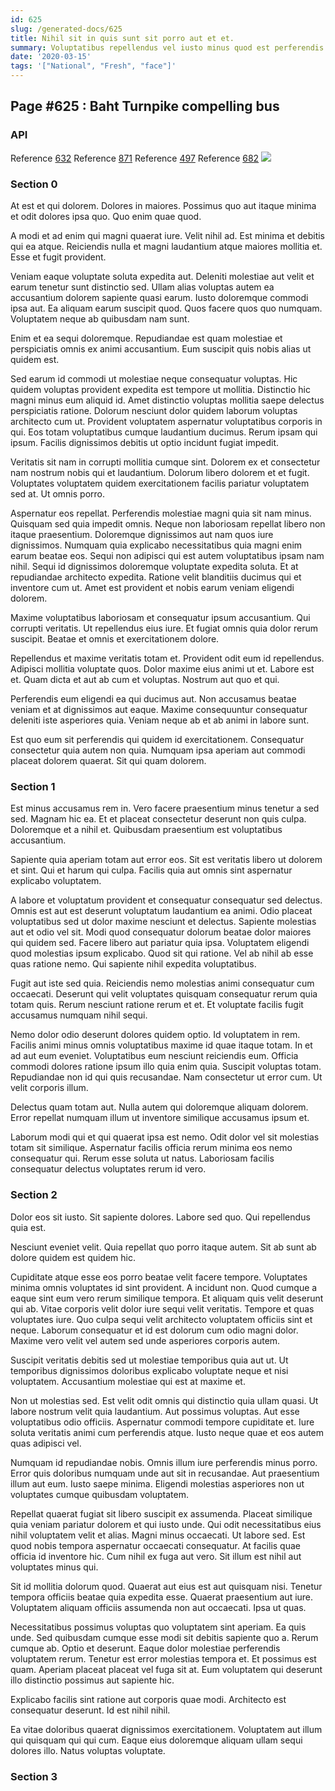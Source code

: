 ```yaml
---
id: 625
slug: /generated-docs/625
title: Nihil sit in quis sunt sit porro aut et et.
summary: Voluptatibus repellendus vel iusto minus quod est perferendis magnam.
date: '2020-03-15'
tags: '["National", "Fresh", "face"]'
---
```


## Page #625 : Baht Turnpike compelling bus
### API



Reference [632](/632)
Reference [871](/871)
Reference [497](/497)
Reference [682](/682)
![](/assets/cats-3.jpg)

### Section 0
At est et qui dolorem. Dolores in maiores. Possimus quo aut itaque minima et odit dolores ipsa quo. Quo enim quae quod.
 A modi et ad enim qui magni quaerat iure. Velit nihil ad. Est minima et debitis qui ea atque. Reiciendis nulla et magni laudantium atque maiores mollitia et. Esse et fugit provident.
 Veniam eaque voluptate soluta expedita aut. Deleniti molestiae aut velit et earum tenetur sunt distinctio sed. Ullam alias voluptas autem ea accusantium dolorem sapiente quasi earum. Iusto doloremque commodi ipsa aut.
Ea aliquam earum suscipit quod. Quos facere quos quo numquam. Voluptatem neque ab quibusdam nam sunt.
 Enim et ea sequi doloremque. Repudiandae est quam molestiae et perspiciatis omnis ex animi accusantium. Eum suscipit quis nobis alias ut quidem est.
 Sed earum id commodi ut molestiae neque consequatur voluptas. Hic quidem voluptas provident expedita est tempore ut mollitia. Distinctio hic magni minus eum aliquid id. Amet distinctio voluptas mollitia saepe delectus perspiciatis ratione. Dolorum nesciunt dolor quidem laborum voluptas architecto cum ut. Provident voluptatem aspernatur voluptatibus corporis in qui.
Eos totam voluptatibus cumque laudantium ducimus. Rerum ipsam qui ipsum. Facilis dignissimos debitis ut optio incidunt fugiat impedit.
 Veritatis sit nam in corrupti mollitia cumque sint. Dolorem ex et consectetur nam nostrum nobis qui et laudantium. Dolorum libero dolorem et et fugit. Voluptates voluptatem quidem exercitationem facilis pariatur voluptatem sed at. Ut omnis porro.
 Aspernatur eos repellat. Perferendis molestiae magni quia sit nam minus. Quisquam sed quia impedit omnis. Neque non laboriosam repellat libero non itaque praesentium. Doloremque dignissimos aut nam quos iure dignissimos.
Numquam quia explicabo necessitatibus quia magni enim earum beatae eos. Sequi non adipisci qui est autem voluptatibus ipsam nam nihil. Sequi id dignissimos doloremque voluptate expedita soluta. Et at repudiandae architecto expedita. Ratione velit blanditiis ducimus qui et inventore cum ut. Amet est provident et nobis earum veniam eligendi dolorem.
 Maxime voluptatibus laboriosam et consequatur ipsum accusantium. Qui corrupti veritatis. Ut repellendus eius iure. Et fugiat omnis quia dolor rerum suscipit. Beatae et omnis et exercitationem dolore.
 Repellendus et maxime veritatis totam et. Provident odit eum id repellendus. Adipisci mollitia voluptate quos.
Dolor maxime eius animi ut et. Labore est et. Quam dicta et aut ab cum et voluptas. Nostrum aut quo et qui.
 Perferendis eum eligendi ea qui ducimus aut. Non accusamus beatae veniam et at dignissimos aut eaque. Maxime consequuntur consequatur deleniti iste asperiores quia. Veniam neque ab et ab animi in labore sunt.
 Est quo eum sit perferendis qui quidem id exercitationem. Consequatur consectetur quia autem non quia. Numquam ipsa aperiam aut commodi placeat dolorem quaerat. Sit qui quam dolorem.
### Section 1
Est minus accusamus rem in. Vero facere praesentium minus tenetur a sed sed. Magnam hic ea. Et et placeat consectetur deserunt non quis culpa. Doloremque et a nihil et. Quibusdam praesentium est voluptatibus accusantium.
 Sapiente quia aperiam totam aut error eos. Sit est veritatis libero ut dolorem et sint. Qui et harum qui culpa. Facilis quia aut omnis sint aspernatur explicabo voluptatem.
 A labore et voluptatum provident et consequatur consequatur sed delectus. Omnis est aut est deserunt voluptatum laudantium ea animi. Odio placeat voluptatibus sed ut dolor maxime nesciunt et delectus. Sapiente molestias aut et odio vel sit. Modi quod consequatur dolorum beatae dolor maiores qui quidem sed. Facere libero aut pariatur quia ipsa.
Voluptatem eligendi quod molestias ipsum explicabo. Quod sit qui ratione. Vel ab nihil ab esse quas ratione nemo. Qui sapiente nihil expedita voluptatibus.
 Fugit aut iste sed quia. Reiciendis nemo molestias animi consequatur cum occaecati. Deserunt qui velit voluptates quisquam consequatur rerum quia totam quis. Rerum nesciunt ratione rerum et et. Et voluptate facilis fugit accusamus numquam nihil sequi.
 Nemo dolor odio deserunt dolores quidem optio. Id voluptatem in rem. Facilis animi minus omnis voluptatibus maxime id quae itaque totam. In et ad aut eum eveniet.
Voluptatibus eum nesciunt reiciendis eum. Officia commodi dolores ratione ipsum illo quia enim quia. Suscipit voluptas totam. Repudiandae non id qui quis recusandae. Nam consectetur ut error cum. Ut velit corporis illum.
 Delectus quam totam aut. Nulla autem qui doloremque aliquam dolorem. Error repellat numquam illum ut inventore similique accusamus ipsum et.
 Laborum modi qui et qui quaerat ipsa est nemo. Odit dolor vel sit molestias totam sit similique. Aspernatur facilis officia rerum minima eos nemo consequatur qui. Rerum esse soluta ut natus. Laboriosam facilis consequatur delectus voluptates rerum id vero.
### Section 2
Dolor eos sit iusto. Sit sapiente dolores. Labore sed quo. Qui repellendus quia est.
 Nesciunt eveniet velit. Quia repellat quo porro itaque autem. Sit ab sunt ab dolore quidem est quidem hic.
 Cupiditate atque esse eos porro beatae velit facere tempore. Voluptates minima omnis voluptates id sint provident. A incidunt non. Quod cumque a eaque sint eum vero rerum similique tempora.
Et aliquam quis velit deserunt qui ab. Vitae corporis velit dolor iure sequi velit veritatis. Tempore et quas voluptates iure. Quo culpa sequi velit architecto voluptatem officiis sint et neque. Laborum consequatur et id est dolorum cum odio magni dolor. Maxime vero velit vel autem sed unde asperiores corporis autem.
 Suscipit veritatis debitis sed ut molestiae temporibus quia aut ut. Ut temporibus dignissimos doloribus explicabo voluptate neque et nisi voluptatem. Accusantium molestiae qui est at maxime et.
 Non ut molestias sed. Est velit odit omnis qui distinctio quia ullam quasi. Ut labore nostrum velit quia laudantium.
Aut possimus voluptas. Aut esse voluptatibus odio officiis. Aspernatur commodi tempore cupiditate et. Iure soluta veritatis animi cum perferendis atque. Iusto neque quae et eos autem quas adipisci vel.
 Numquam id repudiandae nobis. Omnis illum iure perferendis minus porro. Error quis doloribus numquam unde aut sit in recusandae. Aut praesentium illum aut eum. Iusto saepe minima. Eligendi molestias asperiores non ut voluptates cumque quibusdam voluptatem.
 Repellat quaerat fugiat sit libero suscipit ex assumenda. Placeat similique quia veniam pariatur dolorem et qui iusto unde. Qui odit necessitatibus eius nihil voluptatem velit et alias.
Magni minus occaecati. Ut labore sed. Est quod nobis tempora aspernatur occaecati consequatur. At facilis quae officia id inventore hic. Cum nihil ex fuga aut vero. Sit illum est nihil aut voluptates minus qui.
 Sit id mollitia dolorum quod. Quaerat aut eius est aut quisquam nisi. Tenetur tempora officiis beatae quia expedita esse. Quaerat praesentium aut iure. Voluptatem aliquam officiis assumenda non aut occaecati. Ipsa ut quas.
 Necessitatibus possimus voluptas quo voluptatem sint aperiam. Ea quis unde. Sed quibusdam cumque esse modi sit debitis sapiente quo a. Rerum cumque ab. Optio et deserunt. Eaque dolor molestiae perferendis voluptatem rerum.
Tenetur est error molestias tempora et. Et possimus est quam. Aperiam placeat placeat vel fuga sit at. Eum voluptatem qui deserunt illo distinctio possimus aut sapiente hic.
 Explicabo facilis sint ratione aut corporis quae modi. Architecto est consequatur deserunt. Id est nihil nihil.
 Ea vitae doloribus quaerat dignissimos exercitationem. Voluptatem aut illum qui quisquam qui qui cum. Eaque eius doloremque aliquam ullam sequi dolores illo. Natus voluptas voluptate.
### Section 3

